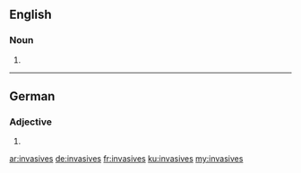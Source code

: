 ==English==

===Noun===
{{head|en|plural}}

# {{plural of|invasive|lang=en}}

----

==German==

===Adjective===
{{head|de|adjective form}}

# {{de-inflected form of|invasiv}}

[[ar:invasives]]
[[de:invasives]]
[[fr:invasives]]
[[ku:invasives]]
[[my:invasives]]